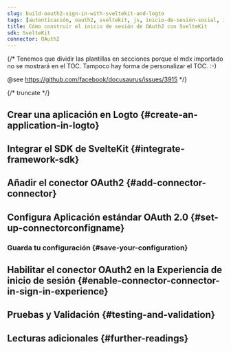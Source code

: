 ```yaml
---
slug: build-oauth2-sign-in-with-sveltekit-and-logto
tags: [autenticación, oauth2, sveltekit, js, inicio-de-sesión-social, inicio-de-sesión, login]
title: Cómo construir el inicio de sesión de OAuth2 con SvelteKit
sdk: SvelteKit
connector: OAuth2
---
```


{/*
  Tenemos que dividir las plantillas en secciones porque el mdx importado no se mostrará en el TOC.
  Tampoco hay forma de personalizar el TOC. :-)

  @see https://github.com/facebook/docusaurus/issues/3915
*/}




{/* truncate */}

<Intro connector={connector} sdk="SvelteKit" link="https://svelte.dev" />

## Crear una aplicación en Logto \{#create-an-application-in-logto}

<CreateApplication type="Aplicación web tradicional" framework="SvelteKit" />

## Integrar el SDK de SvelteKit \{#integrate-framework-sdk}

<IntegrateSdk />

## Añadir el conector OAuth2 \{#add-connector-connector}

<AddSocialConnector connector={connector} framework="SvelteKit" />

## Configura Aplicación estándar OAuth 2.0 \{#set-up-connectorconfigname}

<ConnectorGuide />

### Guarda tu configuración \{#save-your-configuration}

<SaveYourConfiguration connector={connector} />

## Habilitar el conector OAuth2 en la Experiencia de inicio de sesión \{#enable-connector-connector-in-sign-in-experience}

<EnableSocialConnector connector={connector} />

## Pruebas y Validación \{#testing-and-validation}

<TestingAndValidation connector={connector} sdk="SvelteKit" />

## Lecturas adicionales \{#further-readings}

<FurtherReadings />
